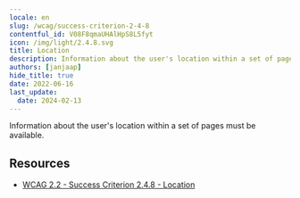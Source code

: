 ```yaml
---
locale: en
slug: /wcag/success-criterion-2-4-8
contentful_id: V08F8qmaUHAlHpS8L5fyt
icon: /img/light/2.4.8.svg
title: Location
description: Information about the user's location within a set of pages must be available.
authors: [janjaap]
hide_title: true
date: 2022-06-16
last_update:
  date: 2024-02-13
---
```


<Hero
  title="Location"
  image="/img/light/2.4.8.svg"
  alt="WCAG 2.4.8 icon"
  prefix="Success Criterion 2.4.8"
  suffix="Level AAA"
/>

Information about the user's location within a set of pages must be available.

## Resources

- [WCAG 2.2 - Success Criterion 2.4.8 - Location](https://www.w3.org/TR/WCAG22/#location)
